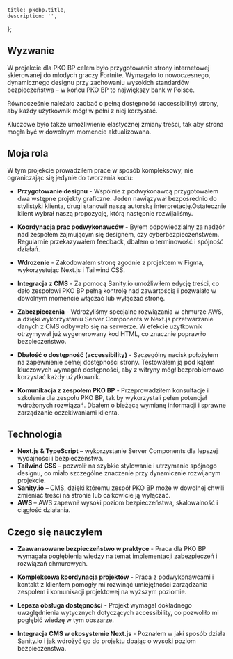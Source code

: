 
	title: pkobp.title,
	description: '',
};

<ArticleHeading
	title={pkobp.title}
	company={pkobp.company}
	img={pkobp.imgHero}
/>

## Wyzwanie

W projekcie dla PKO BP celem było przygotowanie strony internetowej skierowanej do młodych graczy Fortnite. Wymagało to nowoczesnego, dynamicznego designu przy zachowaniu wysokich standardów bezpieczeństwa – w końcu PKO BP to największy bank w Polsce.

Równocześnie należało zadbać o pełną dostępność (accessibility) strony, aby każdy użytkownik mógł w pełni z niej korzystać.

Kluczowe było także umożliwienie elastycznej zmiany treści, tak aby strona mogła być w dowolnym momencie aktualizowana.

## Moja rola

W tym projekcie prowadziłem prace w sposób kompleksowy, nie ograniczając się jedynie do tworzenia kodu:

- **Przygotowanie designu** - Wspólnie z podwykonawcą przygotowałem dwa wstępne projekty graficzne. Jeden nawiązywał bezpośrednio do stylistyki klienta, drugi stanowił naszą autorską interpretację.Ostatecznie klient wybrał naszą propozycję, którą następnie rozwijaliśmy.

- **Koordynacja prac podwykonawców** - Byłem odpowiedzialny za nadzór nad zespołem zajmującym się designem, czy cyberbezpieczeństwem. Regularnie przekazywałem feedback, dbałem o terminowość i spójność działań.

- **Wdrożenie** - Zakodowałem stronę zgodnie z projektem w Figma, wykorzystując Next.js i Tailwind CSS.

- **Integracja z CMS** - Za pomocą Sanity.io umożliwiłem edycję treści, co dało zespołowi PKO BP pełną kontrolę nad zawartością i pozwalało w dowolnym momencie włączać lub wyłączać stronę.

- **Zabezpieczenia** - Wdrożyliśmy specjalne rozwiązania w chmurze AWS, a dzięki wykorzystaniu Server Components w Next.js przetwarzanie danych z CMS odbywało się na serwerze. W efekcie użytkownik otrzymywał już wygenerowany kod HTML, co znacznie poprawiło bezpieczeństwo.

- **Dbałość o dostępność (accessibility)** - Szczególny nacisk położyłem na zapewnienie pełnej dostępności strony. Testowałem ją pod kątem kluczowych wymagań dostępności, aby z witryny mógł bezproblemowo korzystać każdy użytkownik.

- **Komunikacja z zespołem PKO BP** - Przeprowadziłem konsultacje i szkolenia dla zespołu PKO BP, tak by wykorzystali pełen potencjał wdrożonych rozwiązań. Dbałem o bieżącą wymianę informacji i sprawne zarządzanie oczekiwaniami klienta.

## Technologia

- **Next.js & TypeScript** – wykorzystanie Server Components dla lepszej wydajności i bezpieczeństwa.
- **Tailwind CSS** – pozwolił na szybkie stylowanie i utrzymanie spójnego designu, co miało szczególne znaczenie przy dynamicznie rozwijanym projekcie.
- **Sanity.io** – CMS, dzięki któremu zespół PKO BP może w dowolnej chwili zmieniać treści na stronie lub całkowicie ją wyłączać.
- **AWS** – AWS zapewnił wysoki poziom bezpieczeństwa, skalowalność i ciągłość działania.

## Czego się nauczyłem

- **Zaawansowane bezpieczeństwo w praktyce** - Praca dla PKO BP wymagała pogłębienia wiedzy na temat implementacji zabezpieczeń i rozwiązań chmurowych.

- **Kompleksowa koordynacja projektów** - Praca z podwykonawcami i kontakt z klientem pomogły mi rozwinąć umiejętności zarządzania zespołem i komunikacji projektowej na wyższym poziomie.

- **Lepsza obsługa dostępności** - Projekt wymagał dokładnego uwzględnienia wytycznych dotyczących accessibility, co pozwoliło mi pogłębić wiedzę w tym obszarze.

- **Integracja CMS w ekosystemie Next.js** - Poznałem w jaki sposób działa Sanity.io i jak wdrożyć go do projektu dbając o wysoki poziom bezpieczeństwa.
